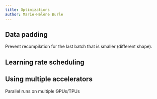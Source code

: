 ```yaml
---
title: Optimizations
author: Marie-Hélène Burle
---
```


:::{.def}



:::

## Data padding

<!-- https://flax.readthedocs.io/en/latest/guides/data_preprocessing/full_eval.html -->

Prevent recompilation for the last batch that is smaller (different shape).


## Learning rate scheduling

<!-- https://flax.readthedocs.io/en/latest/guides/training_techniques/lr_schedule.html -->

## Using multiple accelerators

Parallel runs on multiple GPUs/TPUs

<!-- https://flax.readthedocs.io/en/latest/guides/parallel_training/ensembling.html -->
